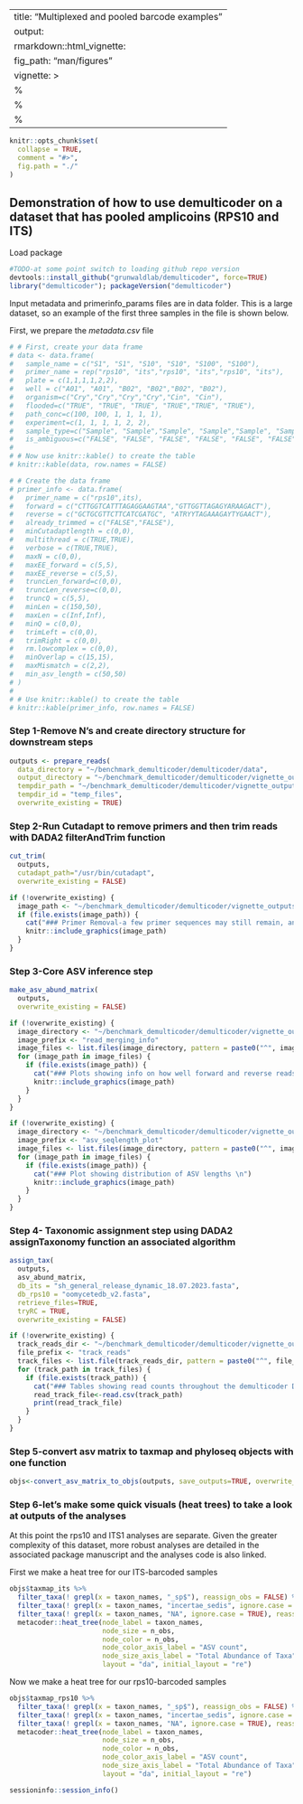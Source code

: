 
---
title: "Multiplexed and pooled barcode examples"
output: 
  rmarkdown::html_vignette:
    fig_path: "man/figures"
vignette: >
  %\VignetteIndexEntry{Multiplexed and pooled barcode examples}
  %\VignetteEngine{knitr::rmarkdown}
  %\VignetteEncoding{UTF-8}
---

```r
knitr::opts_chunk$set(
  collapse = TRUE,
  comment = "#>",
  fig.path = "./"
)
```

## Demonstration of how to use demulticoder on a dataset that has pooled amplicoins (RPS10 and ITS)
Load package
```r
#TODO-at some point switch to loading github repo version
devtools::install_github("grunwaldlab/demulticoder", force=TRUE)
library("demulticoder"); packageVersion("demulticoder")
```

Input metadata and primerinfo_params files are in data folder. This is a large dataset, so an example of the first three samples in the file is shown below. 

First, we prepare the *metadata.csv* file
```r
# # First, create your data frame
# data <- data.frame(
#   sample_name = c("S1", "S1", "S10", "S10", "S100", "S100"),
#   primer_name = rep("rps10", "its","rps10", "its","rps10", "its"),
#   plate = c(1,1,1,1,2,2),
#   well = c("A01", "A01", "B02", "B02","B02", "B02"), 
#   organism=c("Cry","Cry","Cry","Cry","Cin", "Cin"),
#   flooded=c("TRUE", "TRUE", "TRUE", "TRUE","TRUE", "TRUE"),
#   path_conc=c(100, 100, 1, 1, 1, 1), 
#   experiment=c(1, 1, 1, 1, 2, 2),
#   sample_type=c("Sample", "Sample","Sample", "Sample","Sample", "Sample"), 
#   is_ambiguous=c("FALSE", "FALSE", "FALSE", "FALSE", "FALSE", "FALSE"))
# 
# # Now use knitr::kable() to create the table
# knitr::kable(data, row.names = FALSE)
```


```r
# # Create the data frame
# primer_info <- data.frame(
#   primer_name = c("rps10",its),
#   forward = c("CTTGGTCATTTAGAGGAAGTAA","GTTGGTTAGAGYARAAGACT"), 
#   reverse = c("GCTGCGTTCTTCATCGATGC", "ATRYYTAGAAAGAYTYGAACT"),
#   already_trimmed = c("FALSE","FALSE"), 
#   minCutadaptlength = c(0,0),
#   multithread = c(TRUE,TRUE), 
#   verbose = c(TRUE,TRUE), 
#   maxN = c(0,0), 
#   maxEE_forward = c(5,5),
#   maxEE_reverse = c(5,5),
#   truncLen_forward=c(0,0),
#   truncLen_reverse=c(0,0),
#   truncQ = c(5,5), 
#   minLen = c(150,50),
#   maxLen = c(Inf,Inf), 
#   minQ = c(0,0), 
#   trimLeft = c(0,0),
#   trimRight = c(0,0),
#   rm.lowcomplex = c(0,0), 
#   minOverlap = c(15,15), 
#   maxMismatch = c(2,2),
#   min_asv_length = c(50,50)
# )
# 
# # Use knitr::kable() to create the table
# knitr::kable(primer_info, row.names = FALSE)
```

### Step 1-Remove N's and create directory structure for downstream steps
```r
outputs <- prepare_reads(
  data_directory = "~/benchmark_demulticoder/demulticoder/data", 
  output_directory = "~/benchmark_demulticoder/demulticoder/vignette_outputs",
  tempdir_path = "~/benchmark_demulticoder/demulticoder/vignette_outputs",
  tempdir_id = "temp_files",
  overwrite_existing = TRUE)
```

### Step 2-Run Cutadapt to remove primers and then trim reads with DADA2 filterAndTrim function 
```r
cut_trim(
  outputs,
  cutadapt_path="/usr/bin/cutadapt",
  overwrite_existing = FALSE)
```

```r
if (!overwrite_existing) {
  image_path <- "~/benchmark_demulticoder/demulticoder/vignette_outputs/posttrim_primer_plot.pdf"
  if (file.exists(image_path)) {
    cat("### Primer Removal-a few primer sequences may still remain, and if so, any ASVs with primer sequences will be filtered at the end\n")
    knitr::include_graphics(image_path)
  }
}
```

### Step 3-Core ASV inference step
```r
make_asv_abund_matrix(
  outputs,
  overwrite_existing = FALSE)
```

```r
if (!overwrite_existing) {
  image_directory <- "~/benchmark_demulticoder/demulticoder/vignette_outputs"
  image_prefix <- "read_merging_info"
  image_files <- list.files(image_directory, pattern = paste0("^", image_prefix), full.names = TRUE)
  for (image_path in image_files) {
    if (file.exists(image_path)) {
      cat("### Plots showing info on how well forward and reverse reads were merged \n")
      knitr::include_graphics(image_path)
    }
  }
}

if (!overwrite_existing) {
  image_directory <- "~/benchmark_demulticoder/demulticoder/vignette_outputs"
  image_prefix <- "asv_seqlength_plot"
  image_files <- list.files(image_directory, pattern = paste0("^", image_prefix), full.names = TRUE)
  for (image_path in image_files) {
    if (file.exists(image_path)) {
      cat("### Plot showing distribution of ASV lengths \n")
      knitr::include_graphics(image_path)
    }
  }
}
```

### Step 4- Taxonomic assignment step using DADA2 assignTaxonomy function an associated algorithm  
```r
assign_tax(
  outputs,
  asv_abund_matrix,
  db_its = "sh_general_release_dynamic_18.07.2023.fasta",
  db_rps10 = "oomycetedb_v2.fasta",
  retrieve_files=TRUE,
  tryRC = TRUE,
  overwrite_existing = FALSE)
```

```r
if (!overwrite_existing) {
  track_reads_dir <- "~/benchmark_demulticoder/demulticoder/vignette_outputs"
  file_prefix <- "track_reads"
  track_files <- list.file(track_reads_dir, pattern = paste0("^", file_prefix), full.names = TRUE)
  for (track_path in track_files) {
    if (file.exists(track_path)) {
      cat("### Tables showing read counts throughout the demulticoder DADA2 workflow\n")
      read_track_file<-read.csv(track_path)
      print(read_track_file)
    }
  }
}
```

### Step 5-convert asv matrix to taxmap and phyloseq objects with one function
```r
objs<-convert_asv_matrix_to_objs(outputs, save_outputs=TRUE, overwrite_existing = TRUE)
```

### Step 6-let's make some quick visuals (heat trees) to take a look at outputs of the analyses   

At this point the rps10 and ITS1 analyses are separate. Given the greater complexity of this dataset, more robust analyses are detailed in the associated package manuscript and the analyses code is also linked.  

First we make a heat tree for our ITS-barcoded samples 
```r
objs$taxmap_its %>%
  filter_taxa(! grepl(x = taxon_names, "_sp$"), reassign_obs = FALSE) %>%
  filter_taxa(! grepl(x = taxon_names, "incertae_sedis", ignore.case = TRUE), reassign_obs = FALSE) %>%
  filter_taxa(! grepl(x = taxon_names, "NA", ignore.case = TRUE), reassign_obs = FALSE) %>%
  metacoder::heat_tree(node_label = taxon_names,
                       node_size = n_obs,
                       node_color = n_obs,
                       node_color_axis_label = "ASV count",
                       node_size_axis_label = "Total Abundance of Taxa",
                       layout = "da", initial_layout = "re")
```

Now we make a heat tree for our rps10-barcoded samples
```r
objs$taxmap_rps10 %>%
  filter_taxa(! grepl(x = taxon_names, "_sp$"), reassign_obs = FALSE) %>%
  filter_taxa(! grepl(x = taxon_names, "incertae_sedis", ignore.case = TRUE), reassign_obs = FALSE) %>%
  filter_taxa(! grepl(x = taxon_names, "NA", ignore.case = TRUE), reassign_obs = FALSE) %>%
  metacoder::heat_tree(node_label = taxon_names,
                       node_size = n_obs,
                       node_color = n_obs,
                       node_color_axis_label = "ASV count",
                       node_size_axis_label = "Total Abundance of Taxa",
                       layout = "da", initial_layout = "re")
```

```r
sessioninfo::session_info()
```